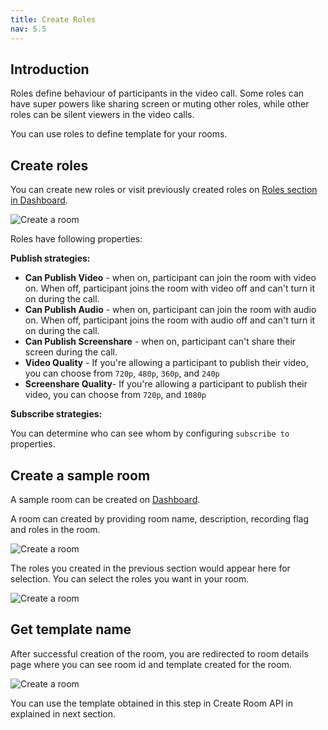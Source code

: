 ```yaml
---
title: Create Roles
nav: 5.5
---
```


## Introduction

Roles define behaviour of participants in the video call. Some roles can have super powers like sharing screen or muting other roles, while other roles can be silent viewers in the video calls.

You can use roles to define template for your rooms.

## Create roles

You can create new roles or visit previously created roles on [Roles section in Dashboard](https://dashboard.100ms.live/dashboard).

<Image width={3584} height={2164} alt="Create a room" src="/docs/v2/create-role.png" />

Roles have following properties:

**Publish strategies:**

-   **Can Publish Video** - when on, participant can join the room with video on. When off, participant joins the room with video off and can't turn it on during the call.
-   **Can Publish Audio** - when on, participant can join the room with audio on. When off, participant joins the room with audio off and can't turn it on during the call.
-   **Can Publish Screenshare** - when on, participant can't share their screen during the call.
-   **Video Quality** - If you're allowing a participant to publish their video, you can choose from `720p`, `480p`, `360p`, and `240p`
-   **Screenshare Quality**- If you're allowing a participant to publish their video, you can choose from `720p`, and `1080p`

**Subscribe strategies:**

You can determine who can see whom by configuring `subscribe to` properties.

## Create a sample room

A sample room can be created on [Dashboard](https://dashboard.100ms.live/create-room).

A room can created by providing room name, description, recording flag and roles in the room.

<Image width={2524} height={1320} alt="Create a room" src="/docs/v2/sample-room.png" />

The roles you created in the previous section would appear here for selection. You can select the roles you want in your room.

<Image width={2740} height={1506} alt="Create a room" src="/docs/v2/custom-room.png" />

## Get template name

After successful creation of the room, you are redirected to room details page where you can see room id and template created for the room.

<Image width={2860} height={770} alt="Create a room" src="/docs/v2/template-name.png" />

You can use the template obtained in this step in Create Room API in explained in next section.
